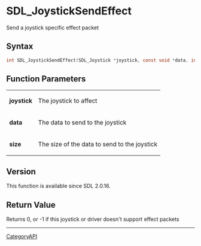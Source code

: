 = SDL_JoystickSendEffect =

Send a joystick specific effect packet 

== Syntax ==

<syntaxhighlight lang='c'>
int SDL_JoystickSendEffect(SDL_Joystick *joystick, const void *data, int size);
</syntaxhighlight>

== Function Parameters ==

{|
|'''joystick'''
|The joystick to affect
|-
|'''data'''
|The data to send to the joystick
|-
|'''size'''
|The size of the data to send to the joystick
|}

== Version ==

This function is available since SDL 2.0.16.

== Return Value ==

Returns 0, or -1 if this joystick or driver doesn't support effect packets

----
[[CategoryAPI]]


